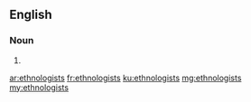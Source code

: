 ==English==

===Noun===
{{head|en|plural}}

# {{plural of|ethnologist|lang=en|nocat=1}}

[[ar:ethnologists]]
[[fr:ethnologists]]
[[ku:ethnologists]]
[[mg:ethnologists]]
[[my:ethnologists]]